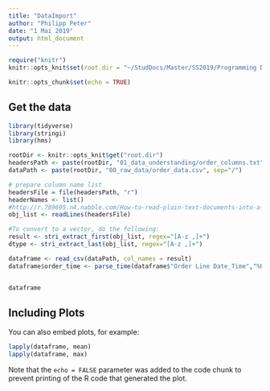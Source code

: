---
title: "DataImport"
author: "Philipp Peter"
date: "1 Mai 2019"
output: html_document
---

```{r "knitr config", cache = FALSE, include=FALSE}
require("knitr")
knitr::opts_knit$set(root.dir = "~/StudDocs/Master/SS2019/Programming Data Science/data")
```
```{r setup, include=FALSE}
knitr::opts_chunk$set(echo = TRUE)
```

## Get the data 

```{r}
library(tidyverse)
library(stringi)
library(hms)

rootDir <- knitr::opts_knit$get("root.dir")
headersPath <- paste(rootDir, "01_data_understanding/order_columns.txt", sep="/")
dataPath <- paste(rootDir, "00_raw_data/order_data.csv", sep="/")

# prepare column name list
headersFile = file(headersPath, "r")
headerNames <- list()
#http://r.789695.n4.nabble.com/How-to-read-plain-text-documents-into-a-vector-td901794.html
obj_list <- readLines(headersFile)

#To convert to a vector, do the following:
result <- stri_extract_first(obj_list, regex="[A-z ,]+")
dtype <- stri_extract_last(obj_list, regex="[A-z ,]+")

dataframe <- read_csv(dataPath, col_names = result)
dataframe$order_time <- parse_time(dataframe$"Order Line Date_Time","%H\\:%M\\:%S")


dataframe
```

## Including Plots

You can also embed plots, for example:

```{r}
lapply(dataframe, mean)
lapply(dataframe, max)
```

Note that the `echo = FALSE` parameter was added to the code chunk to prevent printing of the R code that generated the plot.
